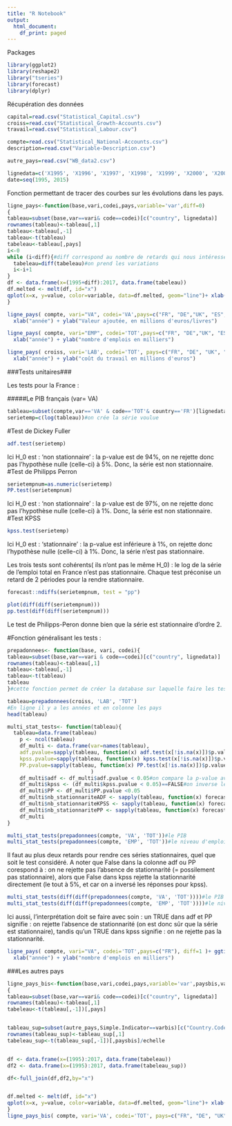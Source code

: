 ```yaml
---
title: "R Notebook"
output:
  html_document:
    df_print: paged
---
```


Packages
```r
library(ggplot2)
library(reshape2)
library("tseries")
library(forecast)
library(dplyr)
```
Récupération des données
```r
capital=read.csv("Statistical_Capital.csv")
croiss=read.csv("Statistical_Growth-Accounts.csv")
travail=read.csv("Statistical_Labour.csv")

compte=read.csv("Statistical_National-Accounts.csv")
description=read.csv("Variable-Description.csv")

autre_pays=read.csv("WB_data2.csv")

```


```r
lignedata=c('X1995', 'X1996', 'X1997', 'X1998', 'X1999', 'X2000', 'X2001', 'X2002', 'X2003', 'X2004', 'X2005', 'X2006', 'X2007', 'X2008', 'X2009', 'X2010', 'X2011', 'X2012', 'X2013', 'X2014', 'X2015', 'X2016', 'X2017')#les colonnes de données 
date=seq(1995, 2015)
```
Fonction permettant de tracer des courbes sur les évolutions dans les pays.
```r
ligne_pays<-function(base,vari,codei,pays,variable='var',diff=0)
{
tableau=subset(base,var==vari& code==codei)[c("country", lignedata)] 
rownames(tableau)<-tableau[,1]
tableau<-tableau[,-1]
tableau<-t(tableau)
tabeleau<-tableau[,pays]
i<-0
while (i<diff){#diff correspond au nombre de retards qui nous intéressent
  tabeleau=diff(tabeleau)#on prend les variations
  i<-i+1
} 
df <- data.frame(x=(1995+diff):2017, data.frame(tabeleau))
df.melted <- melt(df, id="x")
qplot(x=x, y=value, color=variable, data=df.melted, geom="line")+ xlab("Date") + ylab(variable)
}
```



```r
ligne_pays( compte, vari="VA", codei='VA',pays=c("FR", "DE","UK", "ES", "IT") )+ ggtitle("évolution de la production dans les grands pays européens") +
  xlab("année") + ylab("Valeur ajoutée, en millions d'euros/livres")
```

```r
ligne_pays( compte, vari="EMP", codei='TOT',pays=c("FR", "DE","UK", "ES", "IT") )+ ggtitle("évolution de l'emploi dans les grands pays européens") +
  xlab("année") + ylab("nombre d'emplois en milliers")
```

```r
ligne_pays( croiss, vari='LAB', codei='TOT', pays=c("FR", "DE", "UK", "ES", "IT") )+ ggtitle("évolution du coût du travail dans les grands pays européens") +
  xlab("année") + ylab("coût du travail en millions d'euros")
```



###Tests unitaires###

Les tests pour la France :

#####Le PIB français (var= VA)
```r

tableau=subset(compte,var=='VA' & code=='TOT'& country=='FR')[lignedata]
serietemp=c(log(tableau))#on crée la série voulue
```

#Test de Dickey Fuller
```r
adf.test(serietemp)
```
Ici H_0 est : 'non stationnaire' : la p-value est de 94%, on ne rejette donc pas l'hypothèse nulle (celle-ci) à 5%.
Donc, la série est non stationnaire. 
#Test de Philipps Perron
```r
serietempnum=as.numeric(serietemp)
PP.test(serietempnum)
```
Ici H_0 est : 'non stationnaire' : la p-value est de 97%, on ne rejette donc pas l'hypothèse nulle (celle-ci) à 1%.
Donc, la série est non stationnaire. 
#Test KPSS
```r
kpss.test(serietemp)
```
Ici H_0 est : 'stationnaire' : la p-value est inférieure à 1%, on rejette donc l'hypothèse nulle (celle-ci) à 1%.
Donc, la série n'est pas stationnaire. 

Les trois tests sont cohérents( ils n'ont pas le même H_0) : le log de la série de l'emploi total en France n'est pas stationnaire. Chaque test préconise un retard de 2 périodes pour la rendre stationnaire.
 
```r
forecast::ndiffs(serietempnum, test = "pp")
```
```r
plot(diff(diff(serietempnum)))
pp.test(diff(diff(serietempnum)))
```
Le test de Philipps-Peron donne bien que la série est stationnaire d'ordre 2.


#Fonction généralisant les tests : 


```r
prepadonnees<- function(base, vari, codei){
tableau=subset(base,var==vari & code==codei)[c("country", lignedata)] 
rownames(tableau)<-tableau[,1]
tableau<-tableau[,-1]
tableau<-t(tableau)
tableau
}#cette fonction permet de créer la database sur laquelle faire les tests

tableau=prepadonnees(croiss, 'LAB', 'TOT')
#En ligne il y a les années et en colonne les pays 
head(tableau)
```


```r
multi_stat_tests<- function(tableau){
  tableau=data.frame(tableau)
    p <- ncol(tableau)
    df_multi <- data.frame(var=names(tableau),
    adf.pvalue=sapply(tableau, function(x) adf.test(x[!is.na(x)])$p.value),#on fait un test par colonne
    kpss.pvalue=sapply(tableau, function(x) kpss.test(x[!is.na(x)])$p.value),
    PP.pvalue=sapply(tableau, function(x) PP.test(x[!is.na(x)])$p.value)
                           )
    df_multi$adf <- df_multi$adf.pvalue < 0.05#on compare la p-value avec 5%
    df_multi$kpss <- (df_multi$kpss.pvalue < 0.05)==FALSE#on inverse les TRUE et FALSE
    df_multi$PP <- df_multi$PP.pvalue <0.05
    df_multi$nb_stationnariteADF <- sapply(tableau, function(x) forecast::ndiffs(x[!is.na(x)], test = "adf"))#on regarde le nombre de retards nécessaires pour que la série soit stationnaire
    df_multi$nb_stationnariteKPSS <- sapply(tableau, function(x) forecast::ndiffs(x[!is.na(x)], test = "kpss"))
    df_multi$nb_stationnaritePP <- sapply(tableau, function(x) forecast::ndiffs(x[!is.na(x)], test = "pp"))
    df_multi
}
```



```r
multi_stat_tests(prepadonnees(compte, 'VA', 'TOT'))#le PIB
multi_stat_tests(prepadonnees(compte, 'EMP', 'TOT'))#le niveau d'emploi
```

Il faut au plus deux retards pour rendre ces séries stationnaires, quel que soit le test considéré. A noter que False dans la colonne adf ou PP corespond à : on ne rejette pas l'absence de stationnarité (= possilement pas stationnaire), alors que False dans kpss rejette la stationnarité directement (le tout à 5%, et car on a inversé les réponses pour kpss).


```r
multi_stat_tests(diff(diff(prepadonnees(compte, 'VA', 'TOT'))))#le PIB avec un double retard
multi_stat_tests(diff(diff(prepadonnees(compte, 'EMP', 'TOT'))))#le niveau d'emploi avec un double retard
```

Ici aussi, l'interprétation doit se faire avec soin : un TRUE dans adf et PP signifie : on rejette l'absence de stationnarité (on est donc sûr que la série est stationnaire), tandis qu'un TRUE dans kpss signifie : on ne rejette pas la stationnarité.

```r
ligne_pays( compte, vari="VA", codei='TOT',pays=c("FR"), diff=1 )+ ggtitle("évolution de l'emploi dans les grands pays européens") +
  xlab("année") + ylab("nombre d'emplois en milliers")
```

###Les autres pays


```r
ligne_pays_bis<-function(base,vari,codei,pays,variable='var',paysbis,varbis,echelle=1)#cette fonction permet d'utiliser à la fois des données de la Banque mondiale et de EU Klems : pour l'instant, il y a des problèmes d'unités.
{
tableau=subset(base,var==vari& code==codei)[c("country", lignedata)] 
rownames(tableau)<-tableau[,1]
tabeleau<-t(tableau[,-1])[,pays]


tableau_sup=subset(autre_pays,Simple.Indicator==varbis)[c("Country.Code",lignedata)]
rownames(tableau_sup)<-tableau_sup[,1]
tabeleau_sup<-t(tableau_sup[,-1])[,paysbis]/echelle


df <- data.frame(x=(1995):2017, data.frame(tabeleau))
df2 <- data.frame(x=(1995):2017, data.frame(tabeleau_sup))

df<-full_join(df,df2,by="x")


df.melted <- melt(df, id="x")
qplot(x=x, y=value, color=variable, data=df.melted, geom="line")+ xlab("Date") + ylab(variable)
}
ligne_pays_bis( compte, vari='VA', codei='TOT', pays=c("FR", "DE", "UK", "ES", "IT"), variable='Valeur ajoutée', varbis="gdp", paysbis=c('FRA'), echelle=10**6 )
```





